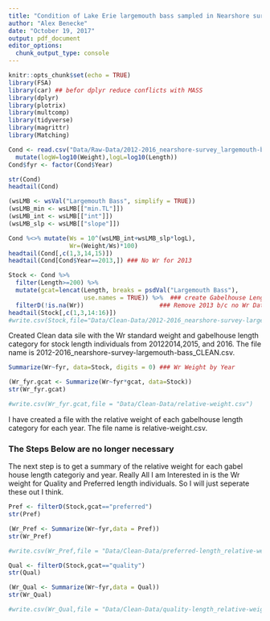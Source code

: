 ```yaml
---
title: "Condition of Lake Erie largemouth bass sampled in Nearshore survey 2012-2016"
author: "Alex Benecke"
date: "October 19, 2017"
output: pdf_document
editor_options: 
  chunk_output_type: console
---
```


```r
knitr::opts_chunk$set(echo = TRUE)
library(FSA)
library(car) ## befor dplyr reduce conflicts with MASS
library(dplyr)
library(plotrix)
library(multcomp)
library(tidyverse)
library(magrittr)
library(Matching)
```


```r
Cond <- read.csv("Data/Raw-Data/2012-2016_nearshore-survey_largemouth-bass.csv") %>%
  mutate(logW=log10(Weight),logL=log10(Length))
Cond$fyr <- factor(Cond$Year)

str(Cond)
headtail(Cond)
```
```r
(wsLMB <- wsVal("Largemouth Bass", simplify = TRUE))
(wsLMB_min <- wsLMB[["min.TL"]])
(wsLMB_int <- wsLMB[["int"]])
(wsLMB_slp <- wsLMB[["slope"]])
```

```r
Cond %<>% mutate(Ws = 10^(wsLMB_int+wsLMB_slp*logL),
                 Wr=(Weight/Ws)*100)
headtail(Cond[,c(1,3,14,15)])
headtail(Cond[Cond$Year==2013,]) ### No Wr for 2013
```
```r
Stock <- Cond %>%
  filter(Length>=200) %>%
  mutate(gcat=lencat(Length, breaks = psdVal("Largemouth Bass"),
                     use.names = TRUE)) %>%  ### create Gabelhouse Length Categories
  filterD(!is.na(Wr))                     ### Remove 2013 b/c no Wr Data
headtail(Stock[,c(1,3,14:16)])
#write.csv(Stock,file="Data/Clean-Data/2012-2016_nearshore-survey-largemouth-bass_CLEAN.csv")
```

  Created Clean data sile with the Wr standard weight and gabelhouse length category for stock length individuals from 20122014,2015, and 2016. The file name is 2012-2016_nearshore-survey-largemouth-bass_CLEAN.csv.

```r
Summarize(Wr~fyr, data=Stock, digits = 0) ### Wr Weight by Year

(Wr_fyr.gcat <- Summarize(Wr~fyr*gcat, data=Stock))
str(Wr_fyr.gcat)

#write.csv(Wr_fyr.gcat,file = "Data/Clean-Data/relative-weight.csv")
```

  I have created a file with the relative weight of each gabelhouse length category for each year. The file name is relative-weight.csv.


#############################################################################
### The Steps Below are no longer necessary

  The next step is to get a summary of the relative weight for each gabel house length categoriy and year. Really All I am Interested in is the Wr weight for Quality and Preferred length individuals. So I will just seperate these out I think.


```r
Pref <- filterD(Stock,gcat=="preferred")
str(Pref)

(Wr_Pref <- Summarize(Wr~fyr,data = Pref))
str(Wr_Pref)

#write.csv(Wr_Pref,file = "Data/Clean-Data/preferred-length_relative-weight.csv")
```

```r
Qual <- filterD(Stock,gcat=="quality")
str(Qual)

(Wr_Qual <- Summarize(Wr~fyr,data = Qual))
str(Wr_Qual)

#write.csv(Wr_Qual,file = "Data/Clean-Data/quality-length_relative-weight.csv")
```


















